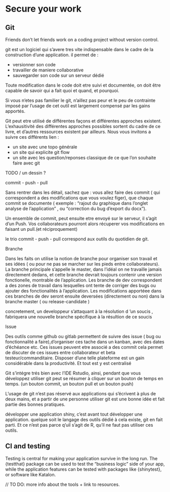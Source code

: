 # Secure your work {#secure}

## Git

Friends don't let friends work on a coding project without version control. 


git est un logiciel qui s'avere tres vite indispensable dans le cadre de la construction d'une application. il permet de :

+ versionner son code
+ travailler de maniere collaborative
+ sauvegarder son code sur un serveur dédié

Toute modification dans le code doit etre suivi et documentée, on doit être capable de savoir qui a fait quoi et quand, et pourquoi. 


Si vous n'etes pas familier le git, n'aillez pas peur et le peu de contrainte imposé par l'usage de cet outil est largement compensé par les gains apportés.

Git peut etre utilisé de différentes façons et différentes approches existent. L'exhausitivité des différentes approches possibles sortent du cadre de ce livre, et d'autres ressources existent par ailleurs. Nous vous invitons a suivre ces différents lien :

+ un site avec une topo générale
+ un site qui explicite git flow
+ un site avec les question/reponses classique de ce que l'on souhaite faire avec git


TODO / un dessin ?


commit - push - pull

Sans rentrer dans les détail, sachez que :
vous allez faire des commit ( qui correspondent a des modifications que vous voulez figer),
que chaque commit se documente ( exemple : "rajout du graphique dans l'onglet analyse de l'application" , ou "correction du bug d'export du docx").

Un ensemble de commit, peut ensuite etre  envoyé sur le serveur, il s'agit d'un Push. Vos collaborateurs pourront alors récuperer vos modifications en faisant un pull.(et réciproquement)

le trio commit - push - pull correspond aux outils du quotidien de git.

Branche

Dans les faits on utilise la notion de branche pour organiser son travail et ses idées ( ou pour ne pas se marcher sur les pieds entre collaborateurs).
La branche principale s'appelle le master, dans l'idéal on ne travaille jamais directement dedans, et cette branche devrait toujours contenir une version fonctionelle, montrable de l'application.
Les branche de dev correspondent a des zones de travail dans lesquelles ont tente de corriger des bugs ou ajouter des fonctionalités à l'application. Les modifications apportéee dans ces branches de dev seront ensuite deversées (directement ou non) dans la branche master ( ou release-candidate )

concretement, un developpeur s'attaquant à la résolution d 'un soucis , fabriquera une nouvelle branche spécifique à la résultion de ce soucis

Issue

Des outils comme github ou gitlab permettent de suivre des issue ( bug ou fonctionnalité a faire),d'organiser ces tache dans un kanban, avec des dates d'échéance etc. Ces issues peuvent etre associé a des commit cela permet de discuter de ces issues entre collaborateur et beta testeur/commanditaire. Disposer d'une telle plateforme est un gain considérable dans la
productivité. Et tout est y est centralisé

Git s'intégre trés bien avec l'IDE Rstudio, ainsi, pendant que vous développez utiliser git peut se résumer à cliquer sur un bouton de temps en temps. (un bouton commit, un bouton pull et un bouton push)

L'usage de git n'est pas réservé aux applications qui s'écrivent à plus de deux mains, et a partir de une personne utiliser git est une bonne idée et fait partie des bonnes pratiques.


développer une application shiny, c'est avant tout développer une application. quelque soit le langage des outils dédié à cela existe, git en fait parti. Et ce n'est pas parce q'uil s'agit de R, qu'il ne faut pas utiliser ces outils.








## CI and testing

Testing is central for making your application survive in the long run. 
The {testthat} package can be used to test the "business logic" side of your app, while the application features can be tested with packages like {shinytest}, or software like Katalon. 

// TO DO: more info about the tools + link to resources.